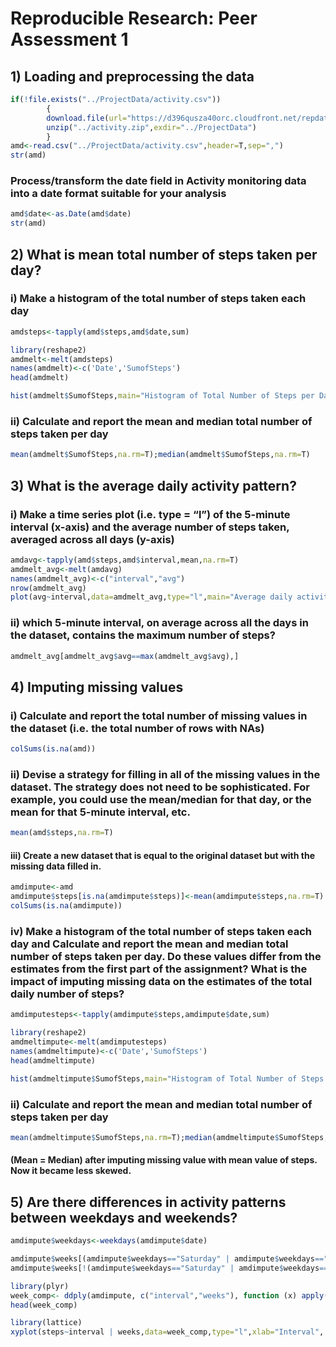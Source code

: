 # Reproducible Research: Peer Assessment 1


## 1) Loading and preprocessing the data
```r
if(!file.exists("../ProjectData/activity.csv"))
        {
        download.file(url="https://d396qusza40orc.cloudfront.net/repdata%2Fdata%2Factivity.zip",destfile="../activity.zip",method="auto")
        unzip("../activity.zip",exdir="../ProjectData")
        }
amd<-read.csv("../ProjectData/activity.csv",header=T,sep=",")
str(amd)
```
### Process/transform the date field in Activity monitoring data into a date format suitable for your analysis
```r
amd$date<-as.Date(amd$date)
str(amd)
```

## 2) What is mean total number of steps taken per day?
### i) Make a histogram of the total number of steps taken each day
```r
amdsteps<-tapply(amd$steps,amd$date,sum)
```
```r
library(reshape2)
amdmelt<-melt(amdsteps)
names(amdmelt)<-c('Date','SumofSteps')
head(amdmelt)
```
```r

hist(amdmelt$SumofSteps,main="Histogram of Total Number of Steps per Day",xlab="Total Number of Steps per Day",ylab="Frequency",col='blue',breaks=30)
```
### ii) Calculate and report the mean and median total number of steps taken per day
```r
mean(amdmelt$SumofSteps,na.rm=T);median(amdmelt$SumofSteps,na.rm=T)

```

## 3) What is the average daily activity pattern?

### i) Make a time series plot (i.e. type = "l") of the 5-minute interval (x-axis) and the average number of steps taken, averaged across all days (y-axis)

```r
amdavg<-tapply(amd$steps,amd$interval,mean,na.rm=T)
amdmelt_avg<-melt(amdavg)
names(amdmelt_avg)<-c("interval","avg")
nrow(amdmelt_avg)
plot(avg~interval,data=amdmelt_avg,type="l",main="Average daily activity pattern")
```
### ii) which 5-minute interval, on average across all the days in the dataset, contains the maximum number of steps?
```r
amdmelt_avg[amdmelt_avg$avg==max(amdmelt_avg$avg),]
```

## 4) Imputing missing values

### i) Calculate and report the total number of missing values in the dataset (i.e. the total number of rows with NAs)
```r
colSums(is.na(amd))

```
### ii) Devise a strategy for filling in all of the missing values in the dataset. The strategy does not need to be sophisticated. For example, you could use the mean/median for that day, or the mean for that 5-minute interval, etc.
```r
mean(amd$steps,na.rm=T)

```

#### iii) Create a new dataset that is equal to the original dataset but with the missing data filled in.

```r
amdimpute<-amd
amdimpute$steps[is.na(amdimpute$steps)]<-mean(amdimpute$steps,na.rm=T)
colSums(is.na(amdimpute))

```

### iv) Make a histogram of the total number of steps taken each day and Calculate and report the mean and median total number of steps taken per day. Do these values differ from the estimates from the first part of the assignment? What is the impact of imputing missing data on the estimates of the total daily number of steps?

```r
amdimputesteps<-tapply(amdimpute$steps,amdimpute$date,sum)
```
```r
library(reshape2)
amdmeltimpute<-melt(amdimputesteps)
names(amdmeltimpute)<-c('Date','SumofSteps')
head(amdmeltimpute)
```
```r
hist(amdmeltimpute$SumofSteps,main="Histogram of Total Number of Steps per Day",xlab="Total Number of Steps per Day",ylab="Frequency",col='blue',breaks=30)
```
### ii) Calculate and report the mean and median total number of steps taken per day
```r
mean(amdmeltimpute$SumofSteps,na.rm=T);median(amdmeltimpute$SumofSteps,na.rm=T)
```
#### (Mean = Median) after imputing missing value with mean value of steps. Now it became less skewed. 


## 5) Are there differences in activity patterns between weekdays and weekends?

```r
amdimpute$weekdays<-weekdays(amdimpute$date)

amdimpute$weeks[(amdimpute$weekdays=="Saturday" | amdimpute$weekdays=="Sunday")]<-"weekend"
amdimpute$weeks[!(amdimpute$weekdays=="Saturday" | amdimpute$weekdays=="Sunday")]<-"weekdays"

```

```r
library(plyr)
week_comp<- ddply(amdimpute, c("interval","weeks"), function (x) apply(x[1], 2, mean))
head(week_comp)

```



```r
library(lattice)
xyplot(steps~interval | weeks,data=week_comp,type="l",xlab="Interval", ylab="Number of steps",layout=c(1,2))

```

